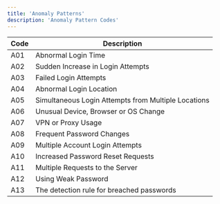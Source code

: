 ```yaml
---
title: 'Anomaly Patterns'
description: 'Anomaly Pattern Codes'
---
```


| Code | Description                                         |
| ---- | --------------------------------------------------- |
| A01  | Abnormal Login Time                                 |
| A02  | Sudden Increase in Login Attempts                   |
| A03  | Failed Login Attempts                               |
| A04  | Abnormal Login Location                             |
| A05  | Simultaneous Login Attempts from Multiple Locations |
| A06  | Unusual Device, Browser or OS Change                |
| A07  | VPN or Proxy Usage                                  |
| A08  | Frequent Password Changes                           |
| A09  | Multiple Account Login Attempts                     |
| A10  | Increased Password Reset Requests                   |
| A11  | Multiple Requests to the Server                     |
| A12  | Using Weak Password                                 |
| A13  | The detection rule for breached passwords           |
